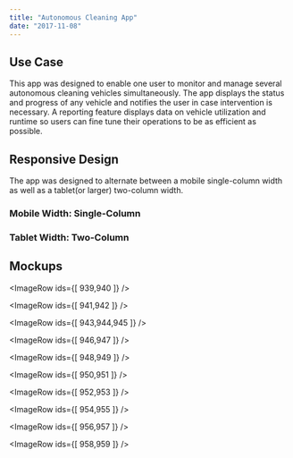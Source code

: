 ```yaml
---
title: "Autonomous Cleaning App"
date: "2017-11-08"
---
```




## Use Case

This app was designed to enable one user to monitor and manage several autonomous cleaning vehicles simultaneously. The app displays the status and progress of any vehicle and notifies the user in case intervention is necessary. A reporting feature displays data on vehicle utilization and runtime so users can fine tune their operations to be as efficient as possible.

## Responsive Design

The app was designed to alternate between a mobile single-column width as well as a tablet(or larger) two-column width.

### Mobile Width: Single-Column

<MdxVideo src={mobileVideo} />

### Tablet Width: Two-Column

<MdxVideo src={tabletVideo} />

## Mockups

<ImageRow ids={[ 939,940 ]} />

<ImageRow ids={[ 941,942 ]} />

<ImageRow ids={[ 943,944,945 ]} />

<ImageRow ids={[ 946,947 ]} />

<ImageRow ids={[ 948,949 ]} />

<ImageRow ids={[ 950,951 ]} />

<ImageRow ids={[ 952,953 ]} />

<ImageRow ids={[ 954,955 ]} />

<ImageRow ids={[ 956,957 ]} />

<ImageRow ids={[ 958,959 ]} />
